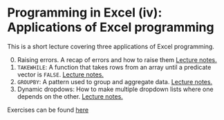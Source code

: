 # Programming in Excel (iv): Applications of Excel programming

This is a short lecture covering three applications of Excel programming.


0. Raising errors. A recap of errors and how to raise them [Lecture notes.](https://github.com/BI-DS/ELE-3915/blob/main/slides/lecture07/00_constructing_error_functions.xlsx)
1.  `TAKEWHILE`: A function that takes rows from an array until a predicate vector is `FALSE`. [Lecture notes.](https://github.com/BI-DS/ELE-3915/blob/main/slides/lecture07/01_application_1_takewhile.xlsx)
2.  `GROUPBY`: A pattern used to group and aggregate data. [Lecture notes.](https://github.com/BI-DS/ELE-3915/blob/main/slides/lecture07/02_application_2_groupby.xlsx)
3.  Dynamic dropdows: How to make multiple dropdown lists where one depends on the other. [Lecture notes.](https://github.com/BI-DS/ELE-3915/blob/main/slides/lecture07/03_application_3_dynamic_dropdowns.xlsx)

Exercises can be found [here](https://github.com/BI-DS/ELE-3915/blob/main/exercises/exercises07.xlsx)